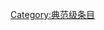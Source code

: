 {{catmore1|[[Wikipedia:热带气旋专题|Wikipedia:热带气旋专题]]}}
{{Articles by Quality|topic=热带气旋|project=热带气旋|format=TOC}}
{{emptycat}}

[[Category:典范级条目|Category:典范级条目]]